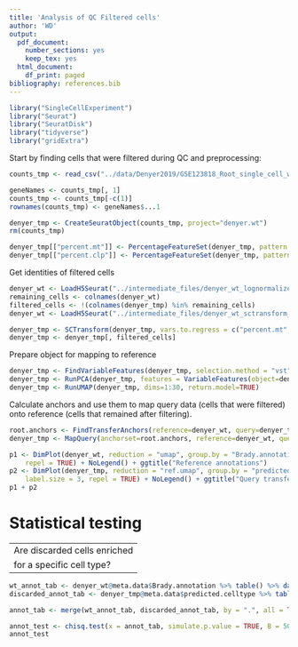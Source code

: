 ```yaml
---
title: 'Analysis of QC Filtered cells'
author: 'WD'
output:
  pdf_document:
    number_sections: yes
    keep_tex: yes
  html_document:
    df_print: paged
bibliography: references.bib
---
```


```r
library("SingleCellExperiment")
library("Seurat")
library("SeuratDisk")
library("tidyverse")
library("gridExtra")
```

Start by finding cells that were filtered during QC and preprocessing: 

```r
counts_tmp <- read_csv("../data/Denyer2019/GSE123818_Root_single_cell_wt_datamatrix.csv.gz")

geneNames <- counts_tmp[, 1]
counts_tmp <- counts_tmp[-c(1)]
rownames(counts_tmp) <- geneNames$...1

denyer_tmp <- CreateSeuratObject(counts_tmp, project="denyer.wt")
rm(counts_tmp)
```

```r
denyer_tmp[["percent.mt"]] <- PercentageFeatureSet(denyer_tmp, pattern = "^ATM")
denyer_tmp[["percent.clp"]] <- PercentageFeatureSet(denyer_tmp, pattern = "^ATC")
```

Get identities of filtered cells

```r
denyer_wt <- LoadH5Seurat("../intermediate_files/denyer_wt_lognormalized.h5seurat")
remaining_cells <- colnames(denyer_wt)
filtered_cells <- !(colnames(denyer_tmp) %in% remaining_cells)
denyer_wt <- LoadH5Seurat("../intermediate_files/denyer_wt_sctransform_annotated.h5seurat")
```

```r
denyer_tmp <- SCTransform(denyer_tmp, vars.to.regress = c("percent.mt", "percent.clp"), verbose=TRUE)
denyer_tmp <- denyer_tmp[, filtered_cells]
```

Prepare object for mapping to reference

```r
denyer_tmp <- FindVariableFeatures(denyer_tmp, selection.method = "vst", nfeatures=3000)
denyer_tmp <- RunPCA(denyer_tmp, features = VariableFeatures(object=denyer_tmp))
denyer_tmp <- RunUMAP(denyer_tmp, dims=1:30, return.model=TRUE)
```

Calculate anchors and use them to map query data (cells that were filtered) onto reference (cells that remained after filtering).  

```r
root.anchors <- FindTransferAnchors(reference=denyer_wt, query=denyer_tmp, dims=1:30, reference.reduction="pca")
denyer_tmp <- MapQuery(anchorset=root.anchors, reference=denyer_wt, query=denyer_tmp, refdata=list(celltype="Brady.annotation"), reference.reduction="pca", reduction.model="umap")
```

```r
p1 <- DimPlot(denyer_wt, reduction = "umap", group.by = "Brady.annotation", label = TRUE, label.size = 3,
    repel = TRUE) + NoLegend() + ggtitle("Reference annotations")
p2 <- DimPlot(denyer_tmp, reduction = "ref.umap", group.by = "predicted.celltype", label = TRUE,
    label.size = 3, repel = TRUE) + NoLegend() + ggtitle("Query transferred labels")
p1 + p2
```

# Statistical testing

----------------------------
Are discarded cells enriched 
for a specific cell type?
----------------------------

```r
wt_annot_tab <- denyer_wt@meta.data$Brady.annotation %>% table() %>% data.frame()
discarded_annot_tab <- denyer_tmp@meta.data$predicted.celltype %>% table() %>% data.frame()

annot_tab <- merge(wt_annot_tab, discarded_annot_tab, by = ".", all = TRUE) %>% replace(is.na(.), 0) %>% column_to_rownames(".")
```

```r
annot_test <- chisq.test(x = annot_tab, simulate.p.value = TRUE, B = 5000)
annot_test
```